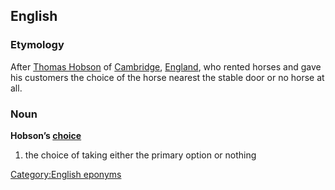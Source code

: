 ==English==
=== Etymology ===
After [[Thomas Hobson]] of [[Cambridge]], [[England]], who rented horses and gave his customers the choice of the horse nearest the stable door or no horse at all.

=== Noun ===
'''Hobson’s [[choice]]'''

# the choice of taking either the primary option or nothing

[[Category:English eponyms]]